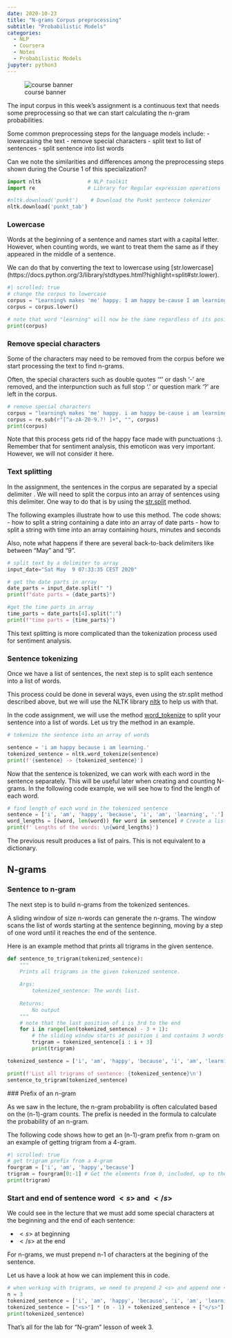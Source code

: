 ```yaml
---
date: 2020-10-23
title: "N-grams Corpus preprocessing"
subtitle: "Probabilistic Models"
categories: 
  - NLP 
  - Coursera 
  - Notes
  - Probabilistic Models
jupyter: python3
---
```


::: {#fig-00 .column-margin .nolightbox}
![course banner](/images/Course-Logo-2-3.webp)
:::

The input corpus in this week's assignment is a continuous text that needs some preprocessing so that we can start calculating the n-gram probabilities.

Some common preprocessing steps for the language models include:
- lowercasing the text
- remove special characters
- split text to list of sentences
- split sentence into list words

Can we note the similarities and differences among the preprocessing steps shown during the Course 1 of this specialization?

```python
import nltk               # NLP toolkit
import re                 # Library for Regular expression operations

#nltk.download('punkt')    # Download the Punkt sentence tokenizer 
nltk.download('punkt_tab')
```

### Lowercase {#lowercase}

Words at the beginning of a sentence and names start with a capital letter. However, when counting words, we want to treat them the same as if they appeared in the middle of a sentence. 

We can do that by converting the text to lowercase using [str.lowercase]
(https://docs.python.org/3/library/stdtypes.html?highlight=split#str.lower).

```python
#| scrolled: true
# change the corpus to lowercase
corpus = "Learning% makes 'me' happy. I am happy be-cause I am learning! :)"
corpus = corpus.lower()

# note that word "learning" will now be the same regardless of its position in the sentence
print(corpus)
```

### Remove special characters {#special-characters}

Some of the characters may need to be removed from the corpus before we start processing the text to find n-grams. 

Often, the special characters such as double quotes '"' or dash '-' are removed, and the interpunction such as full stop '.' or question mark '?' are left in the corpus.

```python
# remove special characters
corpus = "learning% makes 'me' happy. i am happy be-cause i am learning! :)"
corpus = re.sub(r"[^a-zA-Z0-9.?! ]+", "", corpus)
print(corpus)
```

Note that this process gets rid of the happy face made with punctuations :). Remember that for sentiment analysis, this emoticon was very important. However, we will not consider it here.


### Text splitting {#text-splitting}

In the assignment, the sentences in the corpus are separated by a special delimiter \n. We will need to split the corpus into an array of sentences using this delimiter. 
One way to do that is by using the [str.split](https://docs.python.org/3/library/stdtypes.html?highlight=split#str.split) method.


The following examples illustrate how to use this method. The code shows:
- how to split a string containing a date into an array of date parts
- how to split a string with time into an array containing hours, minutes and seconds 

Also, note what happens if there are several back-to-back delimiters like between "May" and "9".

```python
# split text by a delimiter to array
input_date="Sat May  9 07:33:35 CEST 2020"

# get the date parts in array
date_parts = input_date.split(" ")
print(f"date parts = {date_parts}")

#get the time parts in array
time_parts = date_parts[4].split(":")
print(f"time parts = {time_parts}")
```

 This text splitting is more complicated than the tokenization process used for sentiment analysis.


### Sentence tokenizing {#sentence-tokenizing}

Once we have a list of sentences, the next step is to split each sentence into a list of words.

This process could be done in several ways, even using the str.split method described above, but we will use the NLTK library [nltk](https://www.nltk.org/) to help us with that.

In the code assignment, we will use the method [word_tokenize](https://www.nltk.org/api/nltk.tokenize.html#nltk.tokenize.punkt.PunktLanguageVars.word_tokenize) to split your sentence into a list of words. Let us try the method in an example.

```python
# tokenize the sentence into an array of words

sentence = 'i am happy because i am learning.'
tokenized_sentence = nltk.word_tokenize(sentence)
print(f'{sentence} -> {tokenized_sentence}')
```

Now that the sentence is tokenized, we can work with each word in the sentence separately. This will be useful later when creating and counting N-grams. In the following code example, we will see how to find the length of each word.

```python
# find length of each word in the tokenized sentence
sentence = ['i', 'am', 'happy', 'because', 'i', 'am', 'learning', '.']
word_lengths = [(word, len(word)) for word in sentence] # Create a list with the word lengths using a list comprehension
print(f' Lengths of the words: \n{word_lengths}')
```

The previous result produces a list of pairs. This is not equivalent to a dictionary.

## N-grams {#n-grams}

### Sentence to n-gram {#sentence-to-ngram}

The next step is to build n-grams from the tokenized sentences. 

A sliding window of size n-words can generate the n-grams. The window scans the list of words starting at the sentence beginning, moving by a step of one word until it reaches the end of the sentence.

Here is an example method that prints all trigrams in the given sentence.

```python
def sentence_to_trigram(tokenized_sentence):
    """
    Prints all trigrams in the given tokenized sentence.
    
    Args:
        tokenized_sentence: The words list.
    
    Returns:
        No output
    """
    # note that the last position of i is 3rd to the end
    for i in range(len(tokenized_sentence) - 3 + 1):
        # the sliding window starts at position i and contains 3 words
        trigram = tokenized_sentence[i : i + 3]
        print(trigram)

tokenized_sentence = ['i', 'am', 'happy', 'because', 'i', 'am', 'learning', '.']

print(f'List all trigrams of sentence: {tokenized_sentence}\n')
sentence_to_trigram(tokenized_sentence)
```

<a name="ngram-prefix"></a>
### Prefix of an n-gram

As we saw in the lecture, the n-gram probability is often calculated based on the (n-1)-gram counts. The prefix is needed in the formula to calculate the probability of an n-gram.

\begin{equation*}
P(w_n|w_1^{n-1})=\frac{C(w_1^n)}{C(w_1^{n-1})}
\end{equation*}

The following code shows how to get an (n-1)-gram  prefix from n-gram on an example of getting trigram from a 4-gram.

```python
#| scrolled: true
# get trigram prefix from a 4-gram
fourgram = ['i', 'am', 'happy','because']
trigram = fourgram[0:-1] # Get the elements from 0, included, up to the last element, not included.
print(trigram)
```


### Start and end of sentence word $<s>$ and $</s>$ {#start-end-of-sentence}

We could see in the lecture that we must add some special characters at the beginning and the end of each sentence: 

* $<s>$  at beginning
* $</s>$ at the end

For n-grams, we must prepend n-1 of characters at the begining of the sentence. 

Let us have a look at how we can implement this in code.

```python
# when working with trigrams, we need to prepend 2 <s> and append one </s>
n = 3
tokenized_sentence = ['i', 'am', 'happy', 'because', 'i', 'am', 'learning', '.']
tokenized_sentence = ["<s>"] * (n - 1) + tokenized_sentence + ["</s>"]
print(tokenized_sentence)
```

That's all for the lab for "N-gram" lesson of week 3.


